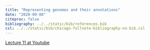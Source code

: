 ```yaml
---
title: "Representing genomes and their annotations"
date: "2020-09-08"
citeproc: false
bibliography: ../../static/bib/references.bib
csl: ../../static/bib/chicago-fullnote-bibliography-no-bib.csl
---
```


[Lecture 11 at Youtube](https://youtu.be/-ezu-gzkc4s)





